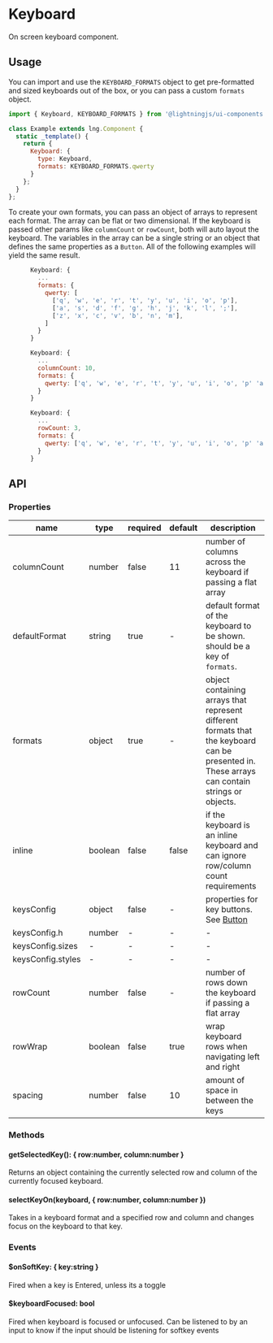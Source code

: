 
# Keyboard

On screen keyboard component.

## Usage

You can import and use the `KEYBOARD_FORMATS` object to get pre-formatted and sized keyboards out of the box, or you can pass a custom `formats` object.

```js
import { Keyboard, KEYBOARD_FORMATS } from '@lightningjs/ui-components';

class Example extends lng.Component {
  static _template() {
    return {
      Keyboard: {
        type: Keyboard,
        formats: KEYBOARD_FORMATS.qwerty
      }
    };
  }
};
```

<Preview>
  <Story id="elements-keyboard--basic" />
</Preview>

To create your own formats, you can pass an object of arrays to represent each format. The array can be flat or two dimensional. If the keyboard is passed other params like `columnCount` or `rowCount`, both will auto layout the keyboard. The variables in the array can be a single string or an object that defines the same properties as a `Button`. All of the following examples will yield the same result.

```js
      Keyboard: {
        ...
        formats: {
          qwerty: [
            ['q', 'w', 'e', 'r', 't', 'y', 'u', 'i', 'o', 'p'],
            ['a', 's', 'd', 'f', 'g', 'h', 'j', 'k', 'l', ';'],
            ['z', 'x', 'c', 'v', 'b', 'n', 'm'],
          ]
        }
      }
```

```js
      Keyboard: {
        ...
        columnCount: 10,
        formats: {
          qwerty: ['q', 'w', 'e', 'r', 't', 'y', 'u', 'i', 'o', 'p' 'a', 's', 'd', 'f', 'g', 'h', 'j', 'k', 'l', ';','z', 'x', 'c', 'v', 'b', 'n', 'm'],
        }
      }
```

```js
      Keyboard: {
        ...
        rowCount: 3,
        formats: {
          qwerty: ['q', 'w', 'e', 'r', 't', 'y', 'u', 'i', 'o', 'p' 'a', 's', 'd', 'f', 'g', 'h', 'j', 'k', 'l', ';','z', 'x', 'c', 'v', 'b', 'n', 'm'],
        }
      }
```

## API

### Properties

name|type|required|default|description
--|--|--|--|--
columnCount|number|false|11|number of columns across the keyboard if passing a flat array
defaultFormat|string|true|-|default format of the keyboard to be shown. should be a key of `formats`.
formats|object|true|-|object containing arrays that represent different formats that the keyboard can be presented in. These arrays can contain strings or objects.
inline|boolean|false|false|if the keyboard is an inline keyboard and can ignore row/column count requirements
keysConfig|object|false|-|properties for key buttons. See [Button](/?path=/docs/button--basic)
keysConfig.h|number|-|-|-
keysConfig.sizes|-|-|-|-
keysConfig.styles|-|-|-|-
rowCount|number|false|-|number of rows down the keyboard if passing a flat array
rowWrap|boolean|false|true|wrap keyboard rows when navigating left and right
spacing|number|false|10|amount of space in between the keys

### Methods

#### getSelectedKey(): { row:number, column:number }
Returns an object containing the currently selected row and column of the currently focused keyboard.

#### selectKeyOn(keyboard, { row:number, column:number })
Takes in a keyboard format and a specified row and column and changes focus on the keyboard to that key.

### Events

#### $onSoftKey: { key:string }
Fired when a key is Entered, unless its a toggle

#### $keyboardFocused: bool
Fired when keyboard is focused or unfocused. Can be listened to by an input to know if the input should be listening for softkey events
